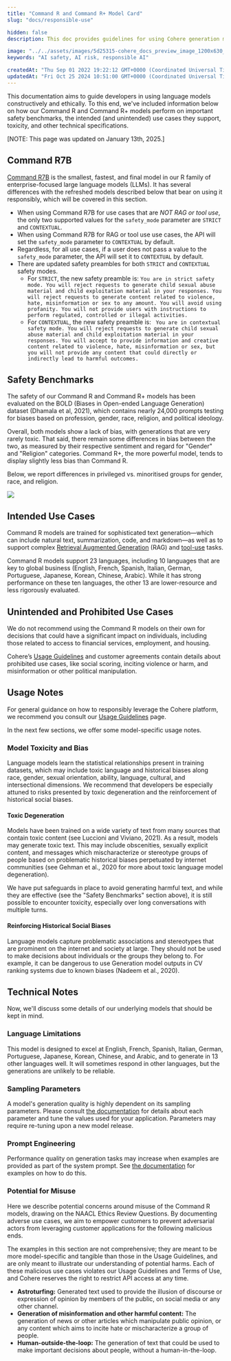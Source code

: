 ```yaml
---
title: "Command R and Command R+ Model Card"
slug: "docs/responsible-use"

hidden: false
description: This doc provides guidelines for using Cohere generation models ethically and constructively.

image: "../../assets/images/5d25315-cohere_docs_preview_image_1200x630_copy.jpg"
keywords: "AI safety, AI risk, responsible AI"

createdAt: "Thu Sep 01 2022 19:22:12 GMT+0000 (Coordinated Universal Time)"
updatedAt: "Fri Oct 25 2024 10:51:00 GMT+0000 (Coordinated Universal Time)"
---
```

This documentation aims to guide developers in using language models constructively and ethically. To this end, we've included information below on how our Command R and Command R+ models perform on important safety benchmarks, the intended (and unintended) use cases they support, toxicity, and other technical specifications.

[NOTE: This page was updated on January 13th, 2025.]

## Command R7B

[Command R7B](https://docs.cohere.com/docs/command-r7b) is the smallest, fastest, and final model in our R family of enterprise-focused large language models (LLMs). It has several differences with the refreshed models described below that bear on using it responsibly, which will be covered in this section. 

- When using Command R7B for use cases that are *NOT RAG or tool use*, the only two supported values for the `safety_mode` parameter are `STRICT` and `CONTEXTUAL`. 
- When using Command R7B for RAG or tool use use cases, the API will set the `safety_mode` parameter to `CONTEXTUAL` by default.
- Regardless, for all use cases, if a user does not pass a value to the `safety_mode` parameter, the API will set it to `CONTEXTUAL` by default.
- There are updated safety preambles for both `STRICT` and `CONTEXTUAL` safety modes. 
    - For `STRICT`, the new safety preamble is:
```You are in strict safety mode. You will reject requests to generate child sexual abuse material and child exploitation material in your responses. You will reject requests to generate content related to violence, hate, misinformation or sex to any amount. You will avoid using profanity. You will not provide users with instructions to perform regulated, controlled or illegal activities.```
    - For `CONTEXTUAL`, the new safety preamble is:
``` You are in contextual safety mode. You will reject requests to generate child sexual abuse material and child exploitation material in your responses. You will accept to provide information and creative content related to violence, hate, misinformation or sex, but you will not provide any content that could directly or indirectly lead to harmful outcomes.```


## Safety Benchmarks

The safety of our Command R and Command R+ models has been evaluated on the BOLD (Biases in Open-ended Language Generation) dataset (Dhamala et al, 2021), which contains nearly 24,000 prompts testing for biases based on profession, gender, race, religion, and political ideology.

Overall, both models show a lack of bias, with generations that are very rarely toxic. That said, there remain some differences in bias between the two, as measured by their respective sentiment and regard for "Gender" and "Religion" categories. Command R+, the more powerful model, tends to display slightly less bias than Command R.

Below, we report differences in privileged vs. minoritised groups for gender, race, and religion.

![](../../assets/images/responsible_use_1.png)

## Intended Use Cases
Command R models are trained for sophisticated text generation—which can include natural text, summarization, code, and markdown—as well as to support complex [Retrieval Augmented Generation](https://docs.cohere.com/docs/retrieval-augmented-generation-rag) (RAG) and [tool-use](https://docs.cohere.com/docs/tool-use) tasks.

Command R models support 23 languages, including 10 languages that are key to global business (English, French, Spanish, Italian, German, Portuguese, Japanese, Korean, Chinese, Arabic). While it has strong performance on these ten languages, the other 13 are lower-resource and less rigorously evaluated.

## Unintended and Prohibited Use Cases
We do not recommend using the Command R models on their own for decisions that could have a significant impact on individuals, including those related to access to financial services, employment, and housing.

Cohere’s [Usage Guidelines](https://cohere.com/responsibility) and customer agreements contain details about prohibited use cases, like social scoring, inciting violence or harm, and misinformation or other political manipulation.

## Usage Notes
For general guidance on how to responsibly leverage the Cohere platform, we recommend you consult our [Usage Guidelines](https://docs.cohere.com/docs/usage-guidelines) page.

In the next few sections, we offer some model-specific usage notes.

### Model Toxicity and Bias
Language  models  learn  the  statistical  relationships  present  in  training  datasets,  which  may  include toxic language and historical biases along race, gender, sexual orientation, ability, language, cultural, and  intersectional  dimensions. We recommend that developers be especially attuned to risks presented by toxic degeneration and the reinforcement of historical social biases.

#### Toxic  Degeneration
Models have been trained on a wide variety of text from many sources that contain toxic content (see Luccioni and Viviano, 2021). As a result, models  may  generate  toxic  text. This  may  include  obscenities, sexually  explicit content, and  messages  which  mischaracterize or stereotype  groups of people based on problematic historical biases perpetuated by internet communities (see Gehman et al., 2020 for more about toxic language model degeneration).

We have put safeguards in place to avoid generating harmful text, and while they are effective (see the "Safety Benchmarks" section above), it is still possible to encounter toxicity, especially over long conversations with multiple turns.

#### Reinforcing Historical Social Biases
Language models capture problematic associations and stereotypes that are prominent on the internet and society at large. They should not be used to make decisions about individuals or the groups they belong to. For example, it can be dangerous to use Generation model outputs in CV ranking systems due to known biases (Nadeem et al., 2020).

## Technical Notes
Now, we'll discuss some details of our underlying models that should be kept in mind.

### Language Limitations
This model is designed to excel at English, French, Spanish, Italian, German, Portuguese, Japanese, Korean, Chinese, and Arabic, and to generate in 13 other languages well. It will sometimes respond in other languages, but the generations are unlikely to be reliable.

### Sampling Parameters
A model's generation quality is highly dependent on its sampling parameters. Please consult [the documentation](https://docs.cohere.com/docs/advanced-generation-hyperparameters) for details about each parameter and tune the values used for your application. Parameters may require re-tuning upon a new model release.

### Prompt Engineering
Performance quality on generation tasks may increase when examples
are provided as part of the system prompt. See [the documentation](https://docs.cohere.com/docs/crafting-effective-prompts) for examples on how to do this.

### Potential for Misuse
Here we describe potential concerns around misuse of the Command R models, drawing on the NAACL Ethics Review Questions. By documenting adverse use cases, we aim to empower customers to prevent  adversarial actors from leveraging customer applications for the following malicious ends.

The examples in this section are not comprehensive; they are meant to be more model-specific and tangible than those in the Usage Guidelines, and are only meant to illustrate our understanding of potential harms. Each of these malicious use cases violates our Usage Guidelines and Terms of Use, and Cohere reserves the right to restrict API access at any time.

- **Astroturfing:** Generated text used to provide the illusion of discourse or expression of opinion
by members of the public, on social media or any other channel.
- **Generation of misinformation and other harmful content:**  The generation of news or other
articles which manipulate public opinion, or any content which aims to incite hate or mischaracterize a group of people.
- **Human-outside-the-loop:** The generation of text that could be used to make important decisions about people, without a human-in-the-loop.